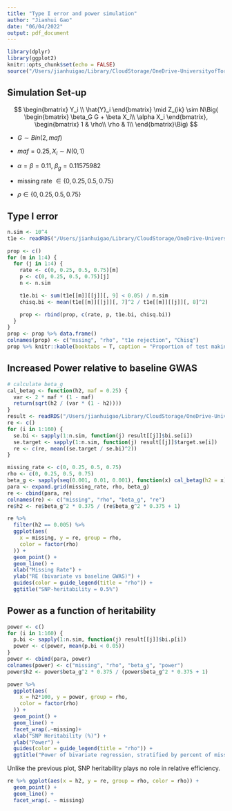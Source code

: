 ```yaml
---
title: "Type I error and power simulation"
author: "Jianhui Gao"
date: "06/04/2022"
output: pdf_document
---
```


```r
library(dplyr)
library(ggplot2)
knitr::opts_chunk$set(echo = FALSE)
source("/Users/jianhuigao/Library/CloudStorage/OneDrive-UniversityofToronto/EHR_research/SyntheticSurrogateAnalysis/Code/SynSurrogateSim.R")
```


## Simulation Set-up

$$
\begin{bmatrix}
           Y_i \\
           \hat{Y}_i 
         \end{bmatrix}  \mid   Z_{ik} \sim N\Big(
         \begin{bmatrix}
           \beta_G G + \beta X_i\\
           \alpha X_i
         \end{bmatrix}, \begin{bmatrix}
           1 & \rho\\
           \rho & 1\\
         \end{bmatrix}\Big)
$$

-   $G \sim Bin(2,maf)$

-   $maf = 0.25, X_i \sim N(0,1)$

-   $\alpha = \beta = 0.11$, $\beta_g = 0.11575982$

-   missing rate $\in\{0, 0.25 , 0.5, 0.75\}$

-   $\rho \in\{0, 0.25 , 0.5, 0.75\}$

## Type I error 
```r
n.sim <- 10^4
t1e <- readRDS("/Users/jianhuigao/Library/CloudStorage/OneDrive-UniversityofToronto/EHR_research/SyntheticSurrogateAnalysis/Data/t1e.rds")

prop <- c()
for (m in 1:4) {
  for (j in 1:4) {
    rate <- c(0, 0.25, 0.5, 0.75)[m]
    p <- c(0, 0.25, 0.5, 0.75)[j]
    n <- n.sim

    t1e.bi <- sum(t1e[[m]][[j]][, 9] < 0.05) / n.sim
    chisq.bi <- mean(t1e[[m]][[j]][, 7]^2 / t1e[[m]][[j]][, 8]^2)

    prop <- rbind(prop, c(rate, p, t1e.bi, chisq.bi))
  }
}
prop <- prop %>% data.frame()
colnames(prop) <- c("mssing", "rho", "t1e rejection", "Chisq")
prop %>% knitr::kable(booktabs = T, caption = "Proportion of test making type I error")
```

## Increased Power relative to baseline GWAS

```r
# calculate beta_g
cal_betag <- function(h2, maf = 0.25) {
  var <- 2 * maf * (1 - maf)
  return(sqrt(h2 / (var * (1 - h2))))
}
result <- readRDS("/Users/jianhuigao/Library/CloudStorage/OneDrive-UniversityofToronto/EHR_research/SyntheticSurrogateAnalysis/Data/power.rds")
re <- c()
for (i in 1:160) {
  se.bi <- sapply(1:n.sim, function(j) result[[j]]$bi.se[i])
  se.target <- sapply(1:n.sim, function(j) result[[j]]$target.se[i])
  re <- c(re, mean((se.target / se.bi)^2))
}

missing_rate <- c(0, 0.25, 0.5, 0.75)
rho <- c(0, 0.25, 0.5, 0.75)
beta_g <- sapply(seq(0.001, 0.01, 0.001), function(x) cal_betag(h2 = x))
para <- expand.grid(missing_rate, rho, beta_g)
re <- cbind(para, re)
colnames(re) <- c("missing", "rho", "beta_g", "re")
re$h2 <- re$beta_g^2 * 0.375 / (re$beta_g^2 * 0.375 + 1)

re %>%
  filter(h2 == 0.005) %>%
  ggplot(aes(
    x = missing, y = re, group = rho,
    color = factor(rho)
  )) +
  geom_point() +
  geom_line() +
  xlab("Missing Rate") +
  ylab("RE (bivariate vs baseline GWAS)") +
  guides(color = guide_legend(title = "rho")) +
  ggtitle("SNP-heritability = 0.5%")
```

## Power as a function of heritability
```r
power <- c()
for (i in 1:160) {
  p.bi <- sapply(1:n.sim, function(j) result[[j]]$bi.p[i])
  power <- c(power, mean(p.bi < 0.05))
}
power <- cbind(para, power)
colnames(power) <- c("missing", "rho", "beta_g", "power")
power$h2 <- power$beta_g^2 * 0.375 / (power$beta_g^2 * 0.375 + 1)

power %>%
  ggplot(aes(
    x = h2*100, y = power, group = rho,
    color = factor(rho)
  )) +
  geom_point() +
  geom_line() +
  facet_wrap(.~missing)+
  xlab("SNP Heritability (%)") +
  ylab("Power") +
  guides(color = guide_legend(title = "rho")) +
  ggtitle("Power of bivariate regression, stratified by percent of missing lables")
```

Unlike the previous plot, SNP heritability plays no role in relative efficiency. 

```r
re %>% ggplot(aes(x = h2, y = re, group = rho, color = rho)) +
  geom_point() +
  geom_line() +
  facet_wrap(. ~ missing)
```
